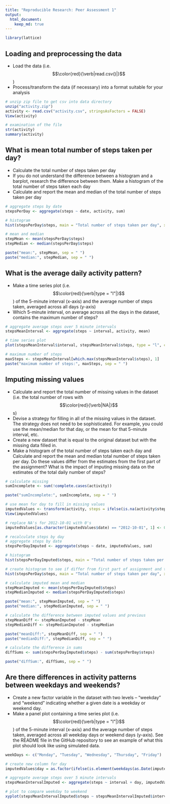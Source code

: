 ```yaml
---
title: "Reproducible Research: Peer Assessment 1"
output: 
  html_document:
    keep_md: true
---
```

```r
library(lattice)
```

## Loading and preprocessing the data
* Load the data (i.e. $$\color{red}{\verb|read.csv()|}$$)
* Process/transform the data (if necessary) into a format suitable for your analysis
```r
# unzip zip file to get csv into data directory
unzip("activity.zip")
activity <- read.csv("activity.csv", stringsAsFactors = FALSE)
View(activity)

# examination of the file
str(activity)
summary(activity)
```
## What is mean total number of steps taken per day?
* Calculate the total number of steps taken per day
* If you do not understand the difference between a histogram and a barplot, research the difference between them. Make a histogram of the total number of steps taken each day
* Calculate and report the mean and median of the total number of steps taken per day
```r
# aggregate steps by date
stepsPerDay <- aggregate(steps ~ date, activity, sum)

# histogram
hist(stepsPerDay$steps, main = "Total number of steps taken per day", xlab = "Number of steps")

# mean and median
stepMean <- mean(stepsPerDay$steps)
stepMedian <- median(stepsPerDay$steps)

paste("mean:", stepMean, sep = " ")
paste("median:", stepMedian, sep = " ")
```
## What is the average daily activity pattern?
* Make a time series plot (i.e. $$\color{red}{\verb|type = "l"|}$$) of the 5-minute interval (x-axis) and the average number of steps taken, averaged across all days (y-axis)
* Which 5-minute interval, on average across all the days in the dataset, contains the maximum number of steps?
```r
# aggregate average steps over 5 minute intervals
stepsMeanInterval <- aggregate(steps ~ interval, activity, mean)

# time series plot
plot(stepsMeanInterval$interval, stepsMeanInterval$steps, type = "l", col = "red", xlab = "Interval", ylab = "Number of steps", main = "Average number steps per interval")

# maximum number of steps 
maxSteps <- stepsMeanInterval[which.max(stepsMeanInterval$steps), 1]
paste("maximum number of steps:", maxSteps, sep = " ")
```
## Imputing missing values
* Calculate and report the total number of missing values in the dataset (i.e. the total number of rows with $$\color{red}{\verb|NA|}$$s)
* Devise a strategy for filling in all of the missing values in the dataset. The strategy does not need to be sophisticated. For example, you could use the mean/median for that day, or the mean for that 5-minute interval, etc.
* Create a new dataset that is equal to the original dataset but with the missing data filled in.
* Make a histogram of the total number of steps taken each day and Calculate and report the mean and median total number of steps taken per day. Do these values differ from the estimates from the first part of the assignment? What is the impact of imputing missing data on the estimates of the total daily number of steps?
```r
# calculate missing 
sumIncomplete <- sum(!complete.cases(activity))

paste("sumIncomplete:", sumIncomplete, sep = " ")

# use mean for day to fill in missing values
imputedValues <- transform(activity, steps = ifelse(is.na(activity$steps), stepsMeanInterval$steps[match(activity$interval, stepsMeanInterval$interval)], activity$steps))
View(imputedValues)

# replace NA's for 2012-10-01 with 0's
imputedValues[as.character(imputedValues$date) == "2012-10-01", 1] <- 0

# recalculate steps by day
# aggregate steps by date
stepsPerDayImputed <- aggregate(steps ~ date, imputedValues, sum)

# histogram
hist(stepsPerDayImputed$steps, main = "Total number of steps taken per day for imputed values", xlab = "Number of steps")

# create histogram to see if differ from first part of assignment and to see what the impact of imputing missing values on estimates have on total daily number of steps
hist(stepsPerDay$steps, main = "Total number of steps taken per day", xlab = "Number of steps")

# calculate imputed mean and median
stepMeanImputed <- mean(stepsPerDayImputed$steps)
stepMedianImputed <- median(stepsPerDayImputed$steps)

paste("mean:", stepMeanImputed, sep = " ")
paste("median:", stepMedianImputed, sep = " ")

# calculate the difference between imputed values and previous
stepMeanDiff <- stepMeanImputed - stepMean
stepMedianDiff <- stepMedianImputed - stepMedian

paste("meanDiff:", stepMeanDiff, sep = " ")
paste("medianDiff:", stepMedianDiff, sep = " ")

# calculate the difference in sums
diffSums <- sum(stepsPerDayImputed$steps) - sum(stepsPerDay$steps)

paste("diffSum:", diffSums, sep = " ")
```
## Are there differences in activity patterns between weekdays and weekends?
* Create a new factor variable in the dataset with two levels – “weekday” and “weekend” indicating whether a given date is a weekday or weekend day.
* Make a panel plot containing a time series plot (i.e. $$\color{red}{\verb|type = "l"|}$$) of the 5-minute interval (x-axis) and the average number of steps taken, averaged across all weekday days or weekend days (y-axis). See the README file in the GitHub repository to see an example of what this plot should look like using simulated data.
```r
weekDays <- c("Monday", "Tuesday", "Wednesday", "Thursday", "Friday")

# create new column for day
imputedValues$day = as.factor(ifelse(is.element(weekdays(as.Date(imputedValues$date)), weekDays), "weekday", "weekend"))

# aggregate average steps over 5 minute intervals
stepsMeanIntervalImputed <- aggregate(steps ~ interval + day, imputedValues, mean)

# plot to compare weekday to weekend
xyplot(stepsMeanIntervalImputed$steps ~ stepsMeanIntervalImputed$interval | stepsMeanIntervalImputed$day, main = "Average number of steps per day per interval", xlab = "Interval", ylab = "Average number of steps", layout = c(1, 2), type = "l")
```